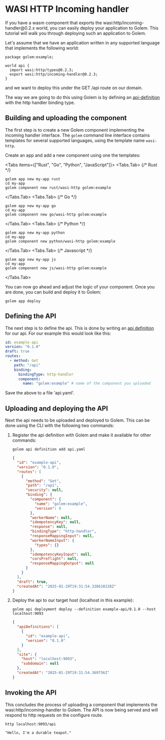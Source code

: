 
# WASI HTTP Incoming handler

If you have a wasm component that exports the wasi:http/incoming-handler\@0.2.x world, you can easily deploy your application to Golem.
This tutorial will walk you through deploying such an application to Golem.

Let's assume that we have an application written in any supported language that implements the following world:

```wit
package golem:example;

world api {
  import wasi:http/types@0.2.3;
  export wasi:http/incoming-handler@0.2.3;
}
```

and we want to deploy this under the GET /api route on our domain.

The way we are going to do this using Golem is by defining an [api-definition](/concepts/api-definitions) with the http handler binding type.

## Building and uploading the component

The first step is to create a new Golem component implementing the incoming handler interface. The `golem` command line interface contains templates for several supported languages, using the template name `wasi-http`.

Create an app and add a new component using one the templates:

<Tabs items={["Rust", "Go", "Python", "JavaScript"]}>
  <Tabs.Tab>
  {/* Rust */}
  ```shell copy
  golem app new my-app rust
  cd my-app
  golem component new rust/wasi-http golem:example
  ```
  </Tabs.Tab>
  <Tabs.Tab>
  {/* Go */}
  ```shell copy
  golem app new my-app go
  cd my-app
  golem component new go/wasi-http golem:example
  ```
  </Tabs.Tab>
  <Tabs.Tab>
  {/* Python */}
  ```shell copy
  golem app new my-app python
  cd my-app
  golem component new python/wasi-http golem:example
  ```
  </Tabs.Tab>
  <Tabs.Tab>
  {/* Javascript */}
  ```shell copy
  golem app new my-app js
  cd my-app
  golem component new js/wasi-http golem:example
  ```
  </Tabs.Tab>
</Tabs>

You can now go ahead and adjust the logic of your component. Once you are done, you can build and deploy it to Golem:

```shell copy
golem app deploy
```

## Defining the API

The next step is to define the api. This is done by writing an [api definition](/invoke/making-custom-apis) for our api.
For our example this would look like this:

```yaml
id: example-api
version: "0.1.0"
draft: true
routes:
  - method: Get
    path: "/api"
    binding:
      bindingType: http-handler
      component:
        name: "golem:example" # name of the component you uploaded
```

Save the above to a file 'api.yaml'.

## Uploading and deploying the API

Next the api needs to be uploaded and deployed to Golem. This can be done using the CLI with the following two commands:

1. Register the api definition with Golem and make it available for other commands:

   ```shell copy
   golem api definition add api.yaml
   ```
   ```json
   {
     "id": "example-api",
     "version": "0.1.0",
     "routes": [
       {
         "method": "Get",
         "path": "/api",
         "security": null,
         "binding": {
           "component": {
             "name": "golem:example",
             "version": 0
           },
           "workerName": null,
           "idempotencyKey": null,
           "response": null,
           "bindingType": "http-handler",
           "responseMappingInput": null,
           "workerNameInput": {
             "types": {}
           },
           "idempotencyKeyInput": null,
           "corsPreflight": null,
           "responseMappingOutput": null
         }
       }
     ],
     "draft": true,
     "createdAt": "2025-01-29T19:31:54.328610228Z"
   }
   ```

2. Deploy the api to our target host (localhost in this example):

   ```shell copy
   golem api deployment deploy --definition example-api/0.1.0 --host localhost:9093
   ```
   ```json
   {
     "apiDefinitions": [
       {
         "id": "example-api",
         "version": "0.1.0"
       }
     ],
     "site": {
       "host": "localhost:9093",
       "subdomain": null
     },
     "createdAt": "2025-01-29T19:31:54.369756Z"
   }
   ```

## Invoking the API

This concludes the process of uploading a component that implements the wasi:http/incoming-handler to Golem. The API is now being served
and will respond to http requests on the configure route.

```shell copy
http localhost:9093/api
```
```
"Hello, I'm a durable teapot."
```

